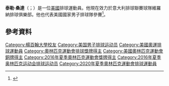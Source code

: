 {{Infobox volleyball biography
| name            = 泰勒·桑達
| image           = Taylor Sander (Legavolley 2018).jpg
| image_size      = 
| caption         = 
| full_name       = Taylor Lee Sander
| nickname        = 
| nationality     = 
| birth_date      = {{Birth date and age|1987|11|11|mf=y}} 
| birth_place     = {{USA}}[[加利福尼亚州|加利福尼亚州]][[亨廷頓比奇|亨廷頓比奇]]
| hometown        = 
| height          = 196cm
| weight          = 80kg
| spike           = 358 cm
| block           = 330 cm
| college         = 
| position        = 
| currentclub     =
| currentnumber   =
| years           =
| teams           = 
| nationalyears   = 2012–
| nationalteam    = {{vb|USA}}
| medaltemplates  = 
{{MedalSport| 男子排球 }}
{{MedalCountry| {{USA}} }}
{{MedalCompetition|[[奥林匹克运动会|奥林匹克运动会]]}}
{{MedalBronze|[[2016年夏季奧林匹克運動會|2016年 里约]]|[[2016年夏季奧林匹克運動會男子排球比賽|队际]]}}
}}

'''泰勒·桑達'''（{{lang-en|Taylor Sander}}；{{bd|1992年|3月17日}}）是一位[[美國|美國]]排球運動員。他現在效力於意大利排球聯賽球隊維羅納排球俱樂部。他也代表美國國家男子排球隊參賽<ref>{{cite news|title=USA upset Brazil to claim second World League title|url=http://www.fivb.org/EN/volleyball/competitions/WorldLeague/2014/viewPressRelease.asp?No=47373&Language=en|accessdate=21 July 2014|agency=FIVB.org|date=20 July 2014|archive-date=2018-06-14|archive-url=https://web.archive.org/web/20180614032821/http://www.fivb.org/EN/volleyball/competitions/WorldLeague/2014/viewPressRelease.asp?No=47373&Language=en|dead-url=no}}</ref>。

==參考資料==
{{Reflist}}

{{DEFAULTSORT: Sander, Taylor}}
[[Category:楊百翰大學校友|Category:楊百翰大學校友]]
[[Category:美国男子排球运动员|Category:美国男子排球运动员]]
[[Category:美國奧運排球運動員|Category:美國奧運排球運動員]]
[[Category:奧林匹克運動會排球獎牌得主|Category:奧林匹克運動會排球獎牌得主]]
[[Category:美國奧林匹克運動會銅牌得主|Category:美國奧林匹克運動會銅牌得主]]
[[Category:2016年夏季奧林匹克運動會獎牌得主|Category:2016年夏季奧林匹克運動會獎牌得主]]
[[Category:2016年夏季奥林匹克运动会排球运动员|Category:2016年夏季奥林匹克运动会排球运动员]]
[[Category:2020年夏季奧林匹克運動會排球運動員|Category:2020年夏季奧林匹克運動會排球運動員]]